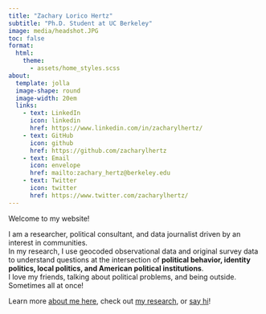 ```yaml
---
title: "Zachary Lorico Hertz"
subtitle: "Ph.D. Student at UC Berkeley"
image: media/headshot.JPG
toc: false
format:
  html:
    theme: 
      - assets/home_styles.scss
about: 
  template: jolla
  image-shape: round
  image-width: 20em
  links:
    - text: LinkedIn
      icon: linkedin
      href: https://www.linkedin.com/in/zacharylhertz/
    - text: GitHub
      icon: github
      href: https://github.com/zacharylhertz
    - text: Email
      icon: envelope
      href: mailto:zachary_hertz@berkeley.edu
    - text: Twitter
      icon: twitter
      href: https://www.twitter.com/zacharylhertz/
---
```


Welcome to my website! 

I am a researcher, political consultant, and data journalist driven by an interest in communities. <br> In my research, I use geocoded observational data and original survey data to understand questions at the intersection of **political behavior, identity politics, local politics, and American political institutions**. <br> I love my friends, talking about political problems, and being outside. Sometimes all at once!

Learn more [about me here](https://zacharylhertz.github.io/about/), check out [my research](https://zacharylhertz.github.io/research/), or [say hi](mailto:zachary_hertz@berkeley.edu?subject=Hi!)!
